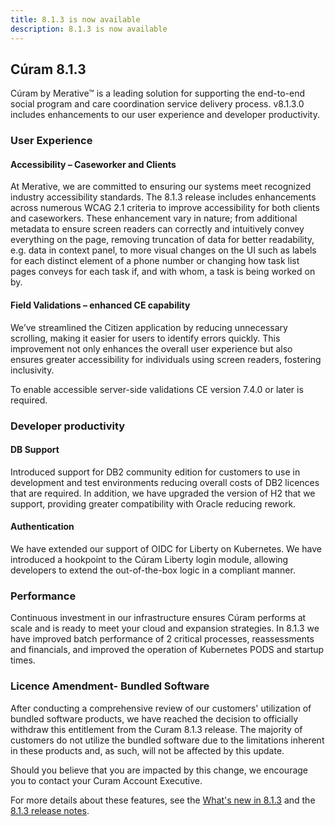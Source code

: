 ```yaml
---
title: 8.1.3 is now available
description: 8.1.3 is now available
---
```


## Cúram 8.1.3

Cúram by Merative™  is a leading solution for supporting the end-to-end social program and care coordination service delivery process. v8.1.3.0 includes enhancements to our user experience and developer productivity.

### User Experience

#### Accessibility – Caseworker and Clients 
At Merative, we are committed to ensuring our systems meet recognized industry accessibility standards. The 8.1.3 release includes enhancements across numerous WCAG 2.1 criteria to improve accessibility for both clients and caseworkers. These enhancement vary in nature; from additional metadata to ensure screen readers can correctly and intuitively convey everything on the page, removing truncation of data for better readability, e.g. data in context panel, to more visual changes on the UI such as labels for each distinct element of a phone number or changing how task list pages conveys for each task if, and with whom, a task is being worked on by. 

#### Field Validations – enhanced CE capability 
We’ve streamlined the Citizen application by reducing unnecessary scrolling, making it easier for users to identify errors quickly. This improvement not only enhances the overall user experience but also ensures greater accessibility for individuals using screen readers, fostering inclusivity. 

To enable accessible server-side validations CE version 7.4.0 or later is required. 

### Developer productivity

#### DB Support  
Introduced support for DB2 community edition for customers to use in development and test environments reducing overall costs of DB2 licences that are required. In addition, we have upgraded the version of H2 that we support, providing greater compatibility with Oracle reducing rework. 

#### Authentication  
We have extended our support of OIDC for Liberty on Kubernetes. We have introduced a hookpoint to the Cúram Liberty login module, allowing developers to extend the out-of-the-box logic in a compliant manner.  



### Performance 

Continuous investment in our infrastructure ensures Cúram performs at scale and is ready to meet your cloud and expansion strategies.  In 8.1.3 we have improved batch performance of 2 critical processes, reassessments and financials, and improved the operation of Kubernetes PODS and startup times. 

### Licence Amendment- Bundled Software  

After conducting a comprehensive review of our customers' utilization of bundled software products, we have reached the decision to officially withdraw this entitlement from the Curam 8.1.3 release. The majority of customers do not utilize the bundled software due to the limitations inherent in these products and, as such, will not be affected by this update.   

Should you believe that you are impacted by this change, we encourage you to contact your Curam Account Executive.   

For more details about these features, see the [What's new in 8.1.3](/pdf/spm/Curam_WhatsNew_813.pdf) and the [8.1.3 release notes](/pdf/releasenotes/curam813.pdf).
